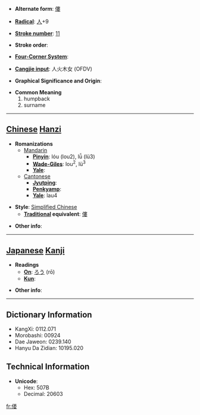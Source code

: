 * '''Alternate form''': [[僂]]

* '''[[Wiktionary:Chinese radical index| Radical]]''': [[Wiktionary:Chinese radical index 人|人]]+9

* '''[[Wiktionary:Chinese total strokes index|Stroke number]]''': [[Wiktionary:Chinese total strokes index 11|11]]

* '''Stroke order''': 

* '''[[Wiktionary:Chinese four corner index|Four-Corner System]]''': 

* '''[[Wiktionary:Chinese Cangjie index|Cangjie input]]''': 人火木女 (OFDV)

* '''Graphical Significance and Origin''': 

* '''Common Meaning'''
*#humpback
*# surname


----

== [[Chinese]] [[Hanzi]] ==

* '''Romanizations'''
** [[Mandarin]]
*** '''[[Pinyin]]''': lóu (lou2), lǚ (lü3)
*** '''[[Wade-Giles]]''': lou<sup>2</sup>, lü<sup>3</sup>
*** '''[[Yale]]''': 
**[[Cantonese]]
***'''[[Jyutping]]''':
***'''[[Penkyamp]]''': 
***'''[[Yale]]''': lau4

* '''Style''': [[Simplified Chinese]] 
** '''[[Traditional Chinese|Traditional]] equivalent''': [[僂]]

* '''Other info''': 

----

== [[Japanese]] [[Kanji]] ==

* '''Readings'''
** '''[[On]]''': [[ろう]] (rō)
** '''[[Kun]]''': 

* '''Other info''':  

----

== Dictionary Information ==

* KangXi: 0112.071
* Morobashi: 00924
* Dae Jaweon: 0239.140
* Hanyu Da Zidian: 10195.020

== Technical Information ==

* '''Unicode''':
** Hex: 507B
** Decimal: 20603

[[fr:偻]]